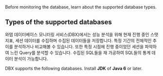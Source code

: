 Before monitoring the database, learn about the supported database types.

## Types of the supported databases

와탭 데이터베이스 모니터링 서비스(DBX)에서는 성능 분석을 위해 현재 진행 중인 스탯 지표, 세션 데이터를 수집하며 수집된 데이터들을 저장합니다. 특정 기간의 전체적인 추이를 분석하거나 비교해볼 수 있습니다. 또한 특정 시점에 진행 중이었던 세션을 파악하여 느린 Query를 분석할 수 있습니다. 수집된 SQL들을 재 가공하여 SQL들의 통계 데이터 분석이 가능합니다.

DBX supports the following databases. Install **JDK** of **Java 6** or later.
